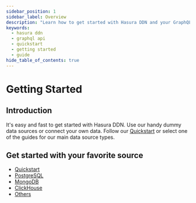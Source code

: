 ```yaml
---
sidebar_position: 1
sidebar_label: Overview
description: "Learn how to get started with Hasura DDN and your GraphQL API."
keywords:
  - hasura ddn
  - graphql api
  - quickstart
  - getting started
  - guide
hide_table_of_contents: true
---
```



# Getting Started

## Introduction

It's easy and fast to get started with Hasura DDN. Use our handy dummy data sources or connect your own data. Follow our
[Quickstart](/quickstart.mdx) or select one of the guides for our main data source types.

##

## Get started with your favorite source

- [Quickstart](/quickstart.mdx)
- [PostgreSQL](/getting-started/with-postgresql.mdx)
- [MongoDB](/getting-started/with-mongodb.mdx)
- [ClickHouse](/getting-started/with-clickhouse.mdx)
- [Others](/getting-started/with-others.mdx)
